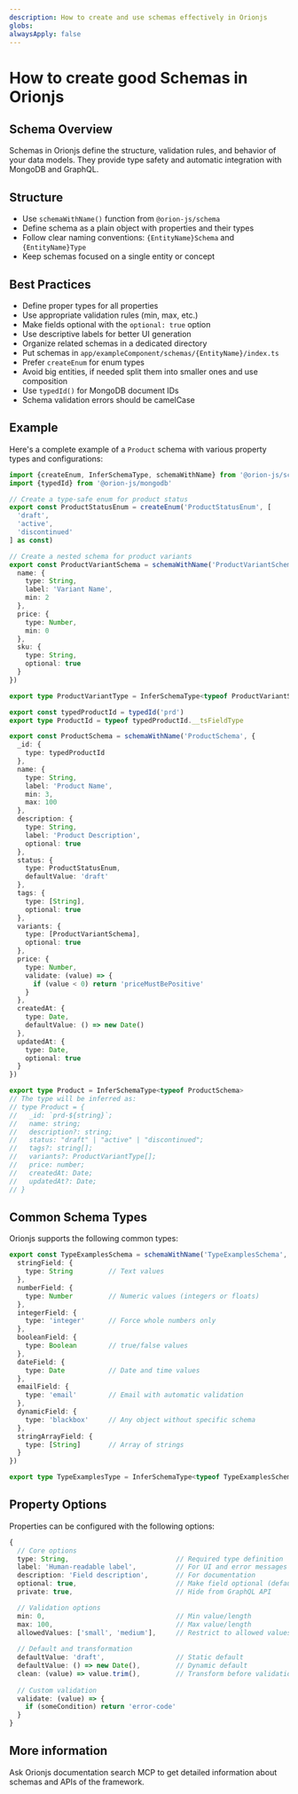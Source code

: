 ```yaml
---
description: How to create and use schemas effectively in Orionjs
globs: 
alwaysApply: false
---
```

# How to create good Schemas in Orionjs

## Schema Overview

Schemas in Orionjs define the structure, validation rules, and behavior of your data models. They provide type safety and automatic integration with MongoDB and GraphQL.

## Structure
- Use `schemaWithName()` function from `@orion-js/schema`
- Define schema as a plain object with properties and their types
- Follow clear naming conventions: `{EntityName}Schema` and `{EntityName}Type`
- Keep schemas focused on a single entity or concept

## Best Practices
- Define proper types for all properties
- Use appropriate validation rules (min, max, etc.)
- Make fields optional with the `optional: true` option
- Use descriptive labels for better UI generation
- Organize related schemas in a dedicated directory
- Put schemas in `app/exampleComponent/schemas/{EntityName}/index.ts`
- Prefer `createEnum` for enum types
- Avoid big entities, if needed split them into smaller ones and use composition
- Use `typedId()` for MongoDB document IDs
- Schema validation errors should be camelCase

## Example

Here's a complete example of a `Product` schema with various property types and configurations:

```typescript
import {createEnum, InferSchemaType, schemaWithName} from '@orion-js/schema'
import {typedId} from '@orion-js/mongodb'

// Create a type-safe enum for product status
export const ProductStatusEnum = createEnum('ProductStatusEnum', [
  'draft',
  'active',
  'discontinued'
] as const)

// Create a nested schema for product variants
export const ProductVariantSchema = schemaWithName('ProductVariantSchema', {
  name: {
    type: String,
    label: 'Variant Name',
    min: 2
  },
  price: {
    type: Number,
    min: 0
  },
  sku: {
    type: String,
    optional: true
  }
})

export type ProductVariantType = InferSchemaType<typeof ProductVariantSchema>

export const typedProductId = typedId('prd')
export type ProductId = typeof typedProductId.__tsFieldType

export const ProductSchema = schemaWithName('ProductSchema', {
  _id: {
    type: typedProductId
  },
  name: {
    type: String,
    label: 'Product Name',
    min: 3,
    max: 100
  },
  description: {
    type: String,
    label: 'Product Description',
    optional: true
  },
  status: {
    type: ProductStatusEnum,
    defaultValue: 'draft'
  },
  tags: {
    type: [String],
    optional: true
  },
  variants: {
    type: [ProductVariantSchema],
    optional: true
  },
  price: {
    type: Number,
    validate: (value) => {
      if (value < 0) return 'priceMustBePositive'
    }
  },
  createdAt: {
    type: Date,
    defaultValue: () => new Date()
  },
  updatedAt: {
    type: Date,
    optional: true
  }
})

export type Product = InferSchemaType<typeof ProductSchema>
// The type will be inferred as:
// type Product = {
//   _id: `prd-${string}`;
//   name: string;
//   description?: string;
//   status: "draft" | "active" | "discontinued";
//   tags?: string[];
//   variants?: ProductVariantType[];
//   price: number;
//   createdAt: Date;
//   updatedAt?: Date;
// }
```

## Common Schema Types

Orionjs supports the following common types:

```typescript
export const TypeExamplesSchema = schemaWithName('TypeExamplesSchema', {
  stringField: {
    type: String         // Text values
  },
  numberField: {
    type: Number         // Numeric values (integers or floats)
  },
  integerField: {
    type: 'integer'      // Force whole numbers only
  },
  booleanField: {
    type: Boolean        // true/false values
  },
  dateField: {
    type: Date           // Date and time values
  },
  emailField: {
    type: 'email'        // Email with automatic validation
  },
  dynamicField: {
    type: 'blackbox'     // Any object without specific schema
  },
  stringArrayField: {
    type: [String]       // Array of strings
  }
})

export type TypeExamplesType = InferSchemaType<typeof TypeExamplesSchema>
```

## Property Options

Properties can be configured with the following options:

```typescript
{
  // Core options
  type: String,                           // Required type definition
  label: 'Human-readable label',          // For UI and error messages
  description: 'Field description',       // For documentation
  optional: true,                         // Make field optional (default: false)
  private: true,                          // Hide from GraphQL API

  // Validation options
  min: 0,                                 // Min value/length
  max: 100,                               // Max value/length
  allowedValues: ['small', 'medium'],     // Restrict to allowed values
  
  // Default and transformation
  defaultValue: 'draft',                  // Static default
  defaultValue: () => new Date(),         // Dynamic default
  clean: (value) => value.trim(),         // Transform before validation
  
  // Custom validation
  validate: (value) => {
    if (someCondition) return 'error-code'
  }
}
```

## More information

Ask Orionjs documentation search MCP to get detailed information about schemas and APIs of the framework.
